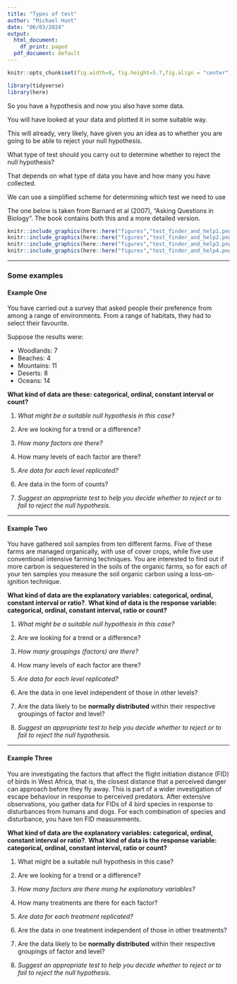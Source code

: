 ```yaml
---
title: "Types of test"
author: "Michael Hunt"
date: "06/03/2024"
output:
  html_document:
    df_print: paged
  pdf_document: default
---
```


```r
knitr::opts_chunk$set(fig.width=8, fig.height=5.7,fig.align = "center")
```


```r
library(tidyverse)
library(here)
```



So you have a hypothesis and now you also have some data.

You will have looked at your data and plotted it in some suitable way.

This will already, very likely,  have given you an idea as to whether you are going to be able to reject your null hypothesis.

What type of test should you carry out to determine whether to reject the null hypothesis?

That depends on what type of data you have  and how many you have collected.

We can use a simplified scheme for determining which test we need to use 

The one below is taken from Barnard et al (2007), "Asking Questions in Biology". The book contains both this and a more detailed version.

```r
knitr::include_graphics(here::here("figures","test_finder_and_help1.png"))
knitr::include_graphics(here::here("figures","test_finder_and_help2.png"))
knitr::include_graphics(here::here("figures","test_finder_and_help3.png"))
knitr::include_graphics(here::here("figures","test_finder_and_help4.png"))
```

----

### Some examples

#### Example One  
You have carried out a survey that asked people their  preference from among a range of environments. From a range of habitats, they had to select their favourite.

Suppose the results were:

* Woodlands: 7
* Beaches: 4
* Mountains: 11
* Deserts: 8
* Oceans: 14

__What kind of data are these: categorical, ordinal, constant interval or count?__

1. _What might be a suitable null hypothesis in this case?_

2. Are we looking for a trend or a difference?

3. _How many factors are there?_

4. How many levels of each factor are there?

5. _Are data for each level replicated?_

6. Are data in the form of counts?

7. _Suggest an appropriate test to help you decide whether to reject or to fail to reject the null hypothesis._


---- 

#### Example Two  
You have gathered soil samples from ten different farms. Five of these farms are managed organically, with use of cover crops, while five use conventional intensive farming techniques. You are interested to find out if more carbon is sequestered in the soils of the organic farms, so for each of your ten samples you measure the soil organic carbon using a loss-on-ignition technique.

__What kind of data are the explanatory variables: categorical, ordinal, constant interval or ratio?__. 
__What kind of data is the response variable: categorical, ordinal, constant interval, ratio or count?__

1. _What might be a suitable null hypothesis in this case?_

2. Are we looking for a trend or a difference?

3. _How many groupings (factors) are there?_

4. How many levels of each factor are there?

5. _Are data for each level replicated?_

6. Are the data in one level independent of those in other levels?

7. Are the data likely to be __normally distributed__ within their respective groupings of factor and level?

8. _Suggest an appropriate test to help you decide whether to reject or to fail to reject the null hypothesis._

----

#### Example Three  

You are investigating the factors that affect the flight initiation distance (FID) of birds in West Africa, that is, the closest distance that a perceived danger can approach before they fly away. This is part of a wider investigation of escape behaviour in response to perceived predators. After extensive observations, you gather data for FIDs of 4 bird species in response to disturbances from humans and dogs. For each combination of species and disturbance, you have ten FID measurements.


__What kind of data are the explanatory variables: categorical, ordinal, constant interval or ratio?__. 
__What kind of data is the response variable: categorical, ordinal, constant interval, ratio or count?__

1. What might be a suitable null hypothesis in this case?

2. Are we looking for a trend or a difference?

3. _How many factors are there mong he explanatory variables?_

4. How many treatments are there for each factor?

5. _Are data for each treatment replicated?_

6. Are the data in one treatment independent of those in other treatments?

7. Are the data likely to be __normally distributed__ within their respective groupings of factor and level?

8. _Suggest an appropriate test to help you decide whether to reject or to fail to reject the null hypothesis._








